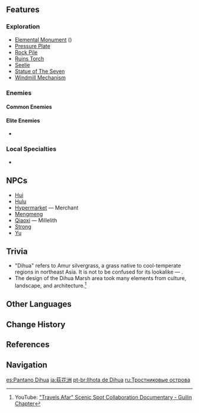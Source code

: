 {{RegionTabs}}
{{Location Infobox
|image        = Dihua Marsh.png
|type         = Subarea
|region       = Liyue
|area         = Bishui Plain
}}
{{Description|This is where the sifting of the wavy silvergrass and the croaking of frogs join in song, and it is also the final resting place of many a martial nomad.|Marsh of Rustling Reeds}}
{{Description|An alluvial plain shaped by the flow of [[Bishui River]].<br />The waterfall to its northwest is famous among travelers.<br />Aquatic plants and natural resources abound in this fertile land near Mt. Qingce.|[[Expedition]] description}}
{{Location Intro|{{Lang|'''Dihua Marsh'''|zh=荻花洲|zh_rm=Díhuā-zhōu|zh_tl=Amur Silvergrass Islet}}|description=<p>It is south of [[Stone Gate]] and north of [[Wangshu Inn]]. [[Sal Terrae]] lies to the east.</p><p>There is a [[Statue of The Seven]] located on the northern end of Dihua Marsh, along the main road.</p>}}

==Features==
===Exploration===
* [[Elemental Monument]] ({{Geo}})
* [[Pressure Plate]]
* [[Rock Pile]]
* [[Ruins Torch]]
* [[Seelie]]
* [[Statue of The Seven]]
* [[Windmill Mechanism]]

===Enemies===
====Common Enemies====
{{Column|2|
*{{Enemy|Hilichurl}}
*{{Enemy|Hilichurl Fighter}}
*{{Enemy|Hilichurl Shooter}}
*{{Enemy|Hilichurl Grenadier}}
*{{Enemy|Pyro Hilichurl Shooter}}
*{{Enemy|Anemo Samachurl}}
*{{Enemy|Cryo Whopperflower}}
}}

====Elite Enemies====
*{{Enemy|Cryo Abyss Mage}}

===Local Specialties===
*{{Item|Cor Lapis}}

==NPCs==
* [[Hui]]
* [[Hulu]]
* [[Hypermarket]] &mdash; Merchant
* [[Mengmeng]]
* [[Qiaoxi]] &mdash; Millelith
* [[Strong]]
* [[Yu]]

==Trivia==
* "Dihua" refers to Amur silvergrass, a grass native to cool-temperate regions in northeast Asia. It is not to be confused for its lookalike &mdash; {{w|Miscanthus sinensis|Chinese silver grass}}.
* The design of the Dihua Marsh area took many elements from {{w|Guilin| Guilin}} culture, landscape, and architecture.<ref>YouTube: [https://youtu.be/oPeoiFHKnYI "Travels Afar" Scenic Spot Collaboration Documentary - Guilin Chapter]</ref>

==Other Languages==
{{Other Languages
|en      = Dihua Marsh
|zhs     = 荻花洲
|zhs_rm  = Díhuā-zhōu
|zht     = 荻花洲
|zht_rm  = Díhuā-zhōu
|zh_tl   = {{w|Miscanthus sacchariflorus|Amur Silvergrass}} Flower Islet
|ja      = {{Rubi|荻|てき|花|か|洲|しゅう}}
|ja_rm   = Tekika-shuu<ref>[[Map]], Label: Dihua Marsh (Japanese)</ref>
|ja_tl   = Amur Silvergrass Flower Islet{{Sino|ja}}
|ko      = {{tt|적화주|荻花洲}}
|ko_rm   = Jeokhwa-ju
|ko_tl   = Amur Silvergrass Flower Islet{{Sino|ko}}
|es      = Pantano Dihua
|es_tl   = Dihua Marsh
|fr      = Marais Dihua
|fr_tl   = Dihua Marsh
|ru      = Тростниковые острова
|ru_tl   = Reed Islands
|th      = Dihua Marsh
|vi      = {{tt|Địch Hoa Châu|荻花洲}}
|vi_tl   = Amur Silvergrass Flower Islet{{Sino|vi}}
|de      = Dihua-Moor
|de_tl   = Dihua Bog
|id      = Dihua Marsh
|pt      = Ilhota de Dihua
|pt_tl   = Islet of Dihua
}}

==Change History==
{{Change History|1.0}}

==References==
{{Reflist}}

==Navigation==
{{Area Navbox|Liyue}}

[[es:Pantano Dihua]]
[[ja:荻花洲]]
[[pt-br:Ilhota de Dihua]]
[[ru:Тростниковые острова]]